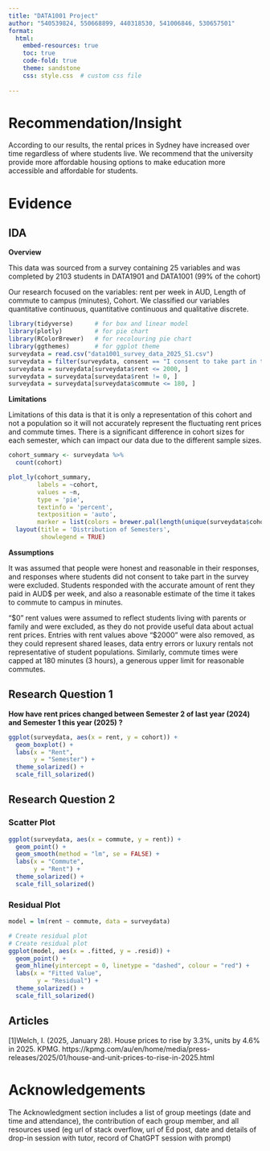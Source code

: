 ---
title: "DATA1001 Project"
author: "540539824, 550668899, 440318530, 541006846, 530657501"  
format: 
  html:
    embed-resources: true
    toc: true
    code-fold: true
    theme: sandstone
    css: style.css  # custom css file
    
---

# Recommendation/Insight

According to our results, the rental prices in Sydney have increased over time regardless of where students live. We recommend that the university provide more affordable housing options to make education more accessible and affordable for students. 

# Evidence

## IDA

**Overview**

This data was sourced from a survey containing 25 variables and was completed by 2103 students in DATA1901 and DATA1001 (99% of the cohort) 

Our research focused on the variables: rent per week in AUD, Length of commute to campus (minutes), Cohort. We classified our variables quantitative continuous, quantitative continuous and qualitative discrete.

```{r, warning = FALSE, message = FALSE}
library(tidyverse)      # for box and linear model
library(plotly)         # for pie chart
library(RColorBrewer)   # for recolouring pie chart
library(ggthemes)       # for ggplot theme
surveydata = read.csv("data1001_survey_data_2025_S1.csv")
surveydata = filter(surveydata, consent == "I consent to take part in the study")
surveydata = surveydata[surveydata$rent <= 2000, ]
surveydata = surveydata[surveydata$rent != 0, ]
surveydata = surveydata[surveydata$commute <= 180, ]
```



**Limitations**

Limitations of this data is that it is only a representation of this cohort and not a population so it will not accurately represent the fluctuating rent prices and commute times. There is a significant difference in cohort sizes for each semester, which can impact our data due to the different sample sizes.

```{r, warning = FALSE, message = FALSE}
cohort_summary <- surveydata %>%
  count(cohort)

plot_ly(cohort_summary, 
        labels = ~cohort, 
        values = ~n,
        type = 'pie',
        textinfo = 'percent',
        textposition = 'auto',
        marker = list(colors = brewer.pal(length(unique(surveydata$cohort)), "Oranges"))) %>%
  layout(title = 'Distribution of Semesters',
         showlegend = TRUE)
```

**Assumptions**

It was assumed that people were honest and reasonable in their responses, and responses where students did not consent to take part in the survey were excluded. Students responded with the accurate amount of rent they paid in AUD$ per week, and also a reasonable estimate of the time it takes to commute to campus in minutes.

"$0" rent values were assumed to reflect students living with parents or family and were excluded, as they do not provide useful data about actual rent prices. Entries with rent values above "$2000" were also removed, as they could represent shared leases, data entry errors or luxury rentals not representative of student populations. Similarly, commute times were capped at 180 minutes (3 hours), a generous upper limit for reasonable commutes. 




## Research Question 1

**How have rent prices changed between Semester 2 of last year (2024) and Semester 1 this year (2025) ?**





```{r}
ggplot(surveydata, aes(x = rent, y = cohort)) +
  geom_boxplot() +
  labs(x = "Rent",
       y = "Semester") +
  theme_solarized() +
  scale_fill_solarized()
```



## Research Question 2

:::: {.panel-tabset}
### Scatter Plot
```{r, warning = FALSE, message = FALSE}
ggplot(surveydata, aes(x = commute, y = rent)) +
  geom_point() +
  geom_smooth(method = "lm", se = FALSE) +
  labs(x = "Commute",
       y = "Rent") +
  theme_solarized() +
  scale_fill_solarized()
```

### Residual Plot
```{r, warning = FALSE, message = FALSE}
model = lm(rent ~ commute, data = surveydata)

# Create residual plot
# Create residual plot
ggplot(model, aes(x = .fitted, y = .resid)) +
  geom_point() +
  geom_hline(yintercept = 0, linetype = "dashed", colour = "red") +
  labs(x = "Fitted Value",
        y = "Residual") +
  theme_solarized() +
  scale_fill_solarized()
```
::::






## Articles

[1]Welch, I. (2025, January 28). House prices to rise by 3.3%, units by 4.6% in 2025. KPMG. https://kpmg.com/au/en/home/media/press-releases/2025/01/house-and-unit-prices-to-rise-in-2025.html

# Acknowledgements

The Acknowledgment section includes a list of group meetings (date and time and attendance), the contribution of each group member, and all resources used (eg url of stack overflow, url of Ed post, date and details of drop-in session with tutor, record of ChatGPT session with prompt)
 


